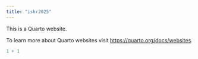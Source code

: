 ```yaml
---
title: "iskr2025"
---
```


This is a Quarto website.

To learn more about Quarto websites visit <https://quarto.org/docs/websites>.

```r
1 + 1
```
